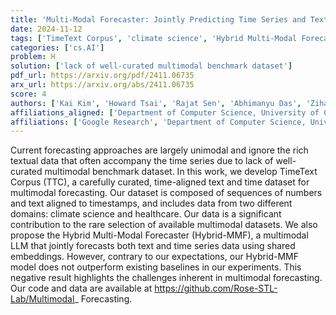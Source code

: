 ```yaml
---
title: 'Multi-Modal Forecaster: Jointly Predicting Time Series and Textual Data'
date: 2024-11-12
tags: ['TimeText Corpus', 'climate science', 'Hybrid Multi-Modal Forecaster', 'textual data', 'time series data', 'multimodal forecasting', 'shared embeddings', 'healthcare']
categories: ['cs.AI']
problem: H
solution: ['lack of well-curated multimodal benchmark dataset']
pdf_url: https://arxiv.org/pdf/2411.06735
arx_url: https://arxiv.org/abs/2411.06735
score: 4
authors: ['Kai Kim', 'Howard Tsai', 'Rajat Sen', 'Abhimanyu Das', 'Zihao Zhou', 'Abhishek Tanpure', 'Mathew Luo', 'Rose Yu']
affiliations_aligned: ['Department of Computer Science, University of California, San Diego', 'Department of Computer Science, University of California, San Diego', 'Google Research', 'Google Research', 'Department of Computer Science, University of California, San Diego', 'Department of Computer Science, University of California, San Diego', 'Department of Computer Science, University of California, San Diego', 'Department of Computer Science, University of California, San Diego']
affiliations: ['Google Research', 'Department of Computer Science, University of California, San Diego']
---
```



Current forecasting approaches are largely unimodal and ignore the rich textual data that often accompany the time series due to lack of well-curated multimodal benchmark dataset. In this work, we develop TimeText Corpus (TTC), a carefully curated, time-aligned text and time dataset for multimodal forecasting. Our dataset is composed of sequences of numbers and text aligned to timestamps, and includes data from two different domains: climate science and healthcare. Our data is a significant contribution to the rare selection of available multimodal datasets. We also propose the Hybrid Multi-Modal Forecaster (Hybrid-MMF), a multimodal LLM that jointly forecasts both text and time series data using shared embeddings. However, contrary to our expectations, our Hybrid-MMF model does not outperform existing baselines in our experiments. This negative result highlights the challenges inherent in multimodal forecasting. Our code and data are available at https://github.com/Rose-STL-Lab/Multimodal_ Forecasting.